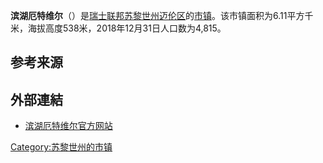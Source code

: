 {{Infobox settlement
| name = 滨湖厄特维尔
| native_name = {{lang|de|Oetwil am See}}
| settlement_type = [[市镇_(瑞士)|瑞士市镇]]
| image_skyline = Oetwil kirche.jpg
| image_caption = 滨湖厄特维尔风光
| image_seal = Oetwil am See-blazon.svg
| image_map = Karte Gemeinde Oetwil am See 2007.png
| map_caption = 滨湖厄特维尔在迈伦区的位置
| pushpin_map = Switzerland
| pushpin_relief = Switzerland relief location map.jpg
| pushpin_label_position = left
| pushpin_map_caption = 滨湖厄特维尔在瑞士的位置
| subdivision_type = 国家
| subdivision_name = {{CHE}}
| subdivision_type1 = [[瑞士行政区划|州]]
| subdivision_name1 = {{flagicon|Zürich|size=16px}} [[苏黎世州|苏黎世州]]
| subdivision_type2 = [[区_(瑞士)|区]]
| subdivision_name2 = [[迈伦区|迈伦区]]
| elevation_m = 538
| area_footnotes = <ref name=面积>{{cite web|url=https://www.bfs.admin.ch/bfs/de/home/statistiken/raum-umwelt/bodennutzung-bedeckung/gesamtspektrum-regionalen-stufen/gemeinden.html|title=Arealstatistik Standard - Gemeinden nach 4 Hauptbereichen|trans_title=瑞士联邦按四种用地类型划分的市镇面积统计表|date=2018-11-26|publisher=[[瑞士联邦统计署|瑞士联邦统计署]]|language=de|accessdate=2019-12-02|archive-date=2019-11-15|archive-url=https://web.archive.org/web/20191115011326/https://www.bfs.admin.ch/bfs/de/home/statistiken/raum-umwelt/bodennutzung-bedeckung/gesamtspektrum-regionalen-stufen/gemeinden.html|dead-url=no}}</ref>
| area_total_km2 = 6.11
| population_as_of = 2018年12月31日
| population_footnotes = <ref>{{cite web|url=https://www.bfs.admin.ch/bfs/de/home/statistiken/bevoelkerung.assetdetail.7966022.html|title=Ständige Wohnbevölkerung nach Staatsangehörigkeitskategorie, Geschlecht und Gemeinde, Provisorische Jahresergebnisse, 2018|trans_title=瑞士联邦2018年按国籍、性别和市镇划分的常住人口统计表|date=2019-04-09|publisher=[[瑞士联邦统计署|瑞士联邦统计署]]|language=de|accessdate=2019-11-14|archive-date=2019-04-11|archive-url=https://web.archive.org/web/20190411063248/https://www.bfs.admin.ch/bfs/de/home/statistiken/bevoelkerung.assetdetail.7966022.html|dead-url=no}}</ref>
| population_total = 4815
| population_density_km2 = auto
| timezone = [[欧洲中部时间|CET]]
| utc_offset = +1
| timezone_DST = [[欧洲中部夏令时间|CEST]]
| utc_offset_DST = +2
| coordinates = {{coord|47|16|16|N|8|43|17|E|region:|display=inline,title}}
| postal_code_type = [[瑞士邮政编码系统|邮政编码]]
| postal_code = 8618
| blank_name = [[瑞士市镇官方编号|官方编号]]
| blank_info = 0157
| website = {{url|www.oetwil.ch}}
}}

'''滨湖厄特维尔'''（{{lang-de|Oetwil am See}}）是[[瑞士联邦|瑞士联邦]][[苏黎世州|苏黎世州]][[迈伦区|迈伦区]]的[[市镇_(瑞士)|市镇]]。该市镇面积为6.11平方千米，海拔高度538米，2018年12月31日人口数为4,815。

== 参考来源 ==
{{reflist}}

== 外部連結 ==
* [http://www.oetwil.ch 滨湖厄特维尔官方网站] {{Wayback|url=http://www.oetwil.ch/ |date=20030211205458 }} {{de icon}}

{{Switzerland-geo-stub}}
{{苏黎世州区划}}
{{DEFAULTSORT:Oetwil am See}}
[[Category:苏黎世州的市镇|Category:苏黎世州的市镇]]